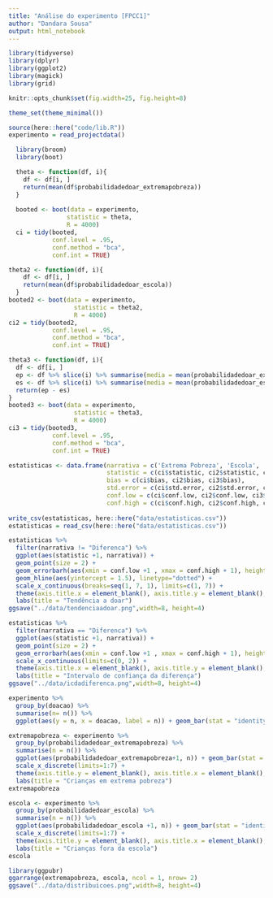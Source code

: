 ```yaml
---
title: "Análise do experimento [FPCC1]"
author: "Dandara Sousa"
output: html_notebook
---
```



```r
library(tidyverse)
library(dplyr)
library(ggplot2)
library(magick)
library(grid)

knitr::opts_chunk$set(fig.width=25, fig.height=8) 

theme_set(theme_minimal())
```

```r
source(here::here("code/lib.R"))
experimento = read_projectdata()
```

```r
  library(broom)
  library(boot)

  theta <- function(df, i){
    df <- df[i, ]
    return(mean(df$probabilidadedoar_extremapobreza))
  }
  
  booted <- boot(data = experimento, 
                statistic = theta, 
                R = 4000)
  ci = tidy(booted, 
            conf.level = .95,
            conf.method = "bca",
            conf.int = TRUE)
```

```r
theta2 <- function(df, i){
    df <- df[i, ]
    return(mean(df$probabilidadedoar_escola))
  }
booted2 <- boot(data = experimento,
                  statistic = theta2,
                  R = 4000)
ci2 = tidy(booted2,
            conf.level = .95,
            conf.method = "bca",
            conf.int = TRUE)
```

```r
theta3 <- function(df, i){
  df <- df[i, ]
  ep <- df %>% slice(i) %>% summarise(media = mean(probabilidadedoar_extremapobreza)) %>% pull(media)
  es <- df %>% slice(i) %>% summarise(media = mean(probabilidadedoar_escola)) %>% pull(media)
  return(ep - es)
}
booted3 <- boot(data = experimento,
                  statistic = theta3,
                  R = 4000)
ci3 = tidy(booted3,
            conf.level = .95,
            conf.method = "bca",
            conf.int = TRUE)
```

```r
estatisticas <- data.frame(narrativa = c('Extrema Pobreza', 'Escola', 'Diferenca'),
                           statistic = c(ci$statistic, ci2$statistic, ci3$statistic),
                           bias = c(ci$bias, ci2$bias, ci3$bias),
                           std.error = c(ci$std.error, ci2$std.error, ci3$std.error),
                           conf.low = c(ci$conf.low, ci2$conf.low, ci3$conf.low),
                           conf.high = c(ci$conf.high, ci2$conf.high, ci3$conf.high))
  
write_csv(estatisticas, here::here("data/estatisticas.csv"))
estatisticas = read_csv(here::here("data/estatisticas.csv"))

```

```r
estatisticas %>%
  filter(narrativa != "Diferenca") %>%
  ggplot(aes(statistic +1, narrativa)) +
  geom_point(size = 2) +
  geom_errorbarh(aes(xmin = conf.low +1 , xmax = conf.high + 1), height = 0) +
  geom_hline(aes(yintercept = 1.5), linetype="dotted") +
  scale_x_continuous(breaks=seq(1, 7, 1), limits=c(1, 7)) + 
  theme(axis.title.x = element_blank(), axis.title.y = element_blank(), axis.text.y = element_blank(), panel.grid.major.x = element_blank(), panel.background = element_rect(colour = "black", size=1)) +
  labs(title = "Tendência a doar")
ggsave("../data/tendenciaadoar.png",width=8, height=4)
```

```r
estatisticas %>%
  filter(narrativa == "Diferenca") %>%
  ggplot(aes(statistic +1, narrativa)) +
  geom_point(size = 2) +
  geom_errorbarh(aes(xmin = conf.low +1 , xmax = conf.high + 1), height = 0) +
  scale_x_continuous(limits=c(0, 2)) +
  theme(axis.title.x = element_blank(), axis.title.y = element_blank(), axis.text.y = element_blank(), panel.grid.major.x = element_blank(), panel.background = element_rect(colour = "black", size=1)) +
  labs(title = "Intervalo de confiança da diferença")
ggsave("../data/icdadiferenca.png",width=8, height=4)
```

```r
experimento %>%
  group_by(doacao) %>%
  summarise(n= n()) %>%
  ggplot(aes(y = n, x = doacao, label = n)) + geom_bar(stat = "identity") + geom_text()
```

```r
extremapobreza <- experimento %>%
  group_by(probabilidadedoar_extremapobreza) %>%
  summarise(n = n()) %>%
  ggplot(aes(probabilidadedoar_extremapobreza+1, n)) + geom_bar(stat = "identity") +
  scale_x_discrete(limits=1:7) +
  theme(axis.title.y = element_blank(), axis.title.x = element_blank(), panel.grid.major.x = element_blank(), panel.background = element_rect(colour = "black", size=1)) +
  labs(title = "Crianças em extrema pobreza") 
extremapobreza

escola <- experimento %>%
  group_by(probabilidadedoar_escola) %>%
  summarise(n = n()) %>%
  ggplot(aes(probabilidadedoar_escola +1, n)) + geom_bar(stat = "identity") +
  scale_x_discrete(limits=1:7) +
  theme(axis.title.y = element_blank(), axis.title.x = element_blank(), panel.grid.major.x = element_blank(), panel.background = element_rect(colour = "black", size=1)) +
  labs(title = "Crianças fora da escola")
escola
```

```r
library(ggpubr)
ggarrange(extremapobreza, escola, ncol = 1, nrow= 2)
ggsave("../data/distribuicoes.png",width=8, height=4)
```


